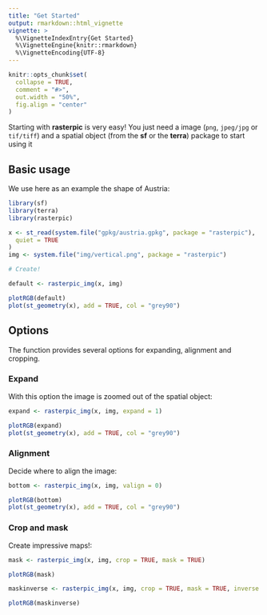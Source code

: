 ```yaml
---
title: "Get Started"
output: rmarkdown::html_vignette
vignette: >
  %\VignetteIndexEntry{Get Started}
  %\VignetteEngine{knitr::rmarkdown}
  %\VignetteEncoding{UTF-8}
---
```


```r
knitr::opts_chunk$set(
  collapse = TRUE,
  comment = "#>",
  out.width = "50%",
  fig.align = "center"
)
```

Starting with **rasterpic** is very easy! You just need a image (`png`, 
`jpeg/jpg` or `tif/tiff`) and a spatial object (from the **sf** or the
**terra**) package to start using it

## Basic usage

We use here as an example the shape of Austria:

```r
library(sf)
library(terra)
library(rasterpic)

x <- st_read(system.file("gpkg/austria.gpkg", package = "rasterpic"),
  quiet = TRUE
)
img <- system.file("img/vertical.png", package = "rasterpic")

# Create!

default <- rasterpic_img(x, img)

plotRGB(default)
plot(st_geometry(x), add = TRUE, col = "grey90")
```


## Options

The function provides several options for expanding, alignment and cropping.

### Expand

With this option the image is zoomed out of the spatial object:

```r
expand <- rasterpic_img(x, img, expand = 1)

plotRGB(expand)
plot(st_geometry(x), add = TRUE, col = "grey90")
```


### Alignment

Decide where to align the image:

```r
bottom <- rasterpic_img(x, img, valign = 0)

plotRGB(bottom)
plot(st_geometry(x), add = TRUE, col = "grey90")
```

### Crop and mask

Create impressive maps!:

```r
mask <- rasterpic_img(x, img, crop = TRUE, mask = TRUE)

plotRGB(mask)

maskinverse <- rasterpic_img(x, img, crop = TRUE, mask = TRUE, inverse = TRUE)

plotRGB(maskinverse)
```
